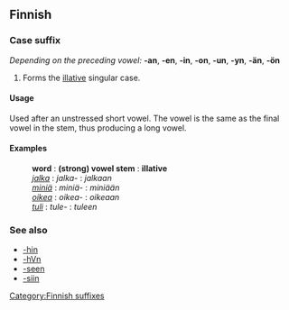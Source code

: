 ==Finnish==

===Case suffix===
''Depending on the preceding vowel:''
'''-an''', '''-en''', '''-in''', '''-on''', '''-un''', '''-yn''', '''-än''', '''-ön'''

# Forms the [[illative]] singular case.

====Usage====
Used after an unstressed short vowel. The vowel is the same as the final vowel in the stem, thus producing a long vowel.

====Examples====
: '''word''' : '''(strong) vowel stem''' : '''illative'''
: ''[[jalka]]'' : ''jalka-'' : ''jalkaan''
: ''[[miniä]]'' : ''miniä-'' : ''miniään''
: ''[[oikea]]'' : ''oikea-'' : ''oikeaan''
: ''[[tuli#Finnish|tuli]]'' : ''tule-'' : ''tuleen''

===See also===
*[[-hin#Finnish|-hin]]
*[[-hVn]]
*[[-seen#Finnish|-seen]]
*[[-siin#Finnish|-siin]]

[[Category:Finnish suffixes]]